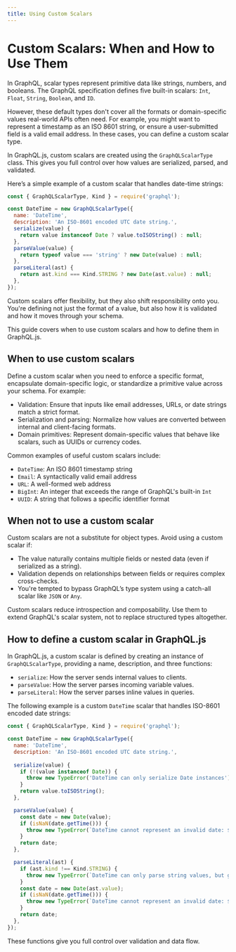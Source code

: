 ```yaml
---
title: Using Custom Scalars
---
```


# Custom Scalars: When and How to Use Them

In GraphQL, scalar types represent primitive data like strings, numbers, and booleans. 
The GraphQL specification defines five built-in scalars: `Int`, `Float`, 
`String`, `Boolean`, and `ID`.

However, these default types don't cover all the formats or domain-specific values real-world
APIs often need. For example, you might want to represent a timestamp as an ISO 8601 string, or
ensure a user-submitted field is a valid email address. In these cases, you can define a custom
scalar type.

In GraphQL.js, custom scalars are created using the `GraphQLScalarType` class. This gives you
full control over how values are serialized, parsed, and validated.

Here’s a simple example of a custom scalar that handles date-time strings:

```js
const { GraphQLScalarType, Kind } = require('graphql');

const DateTime = new GraphQLScalarType({
  name: 'DateTime',
  description: 'An ISO-8601 encoded UTC date string.',
  serialize(value) {
    return value instanceof Date ? value.toISOString() : null;
  },
  parseValue(value) {
    return typeof value === 'string' ? new Date(value) : null;
  },
  parseLiteral(ast) {
    return ast.kind === Kind.STRING ? new Date(ast.value) : null;
  },
});
```
Custom scalars offer flexibility, but they also shift responsibility onto you. You're 
defining not just the format of a value, but also how it is validated and how it moves 
through your schema.

This guide covers when to use custom scalars and how to define them in GraphQL.js.

## When to use custom scalars

Define a custom scalar when you need to enforce a specific format, encapsulate domain-specific 
logic, or standardize a primitive value across your schema. For example:

- Validation: Ensure that inputs like email addresses, URLs, or date strings match a 
strict format.
- Serialization and parsing: Normalize how values are converted between internal and 
client-facing formats.
- Domain primitives: Represent domain-specific values that behave like scalars, such as 
UUIDs or currency codes.

Common examples of useful custom scalars include:

- `DateTime`: An ISO 8601 timestamp string
- `Email`: A syntactically valid email address
- `URL`: A well-formed web address
- `BigInt`: An integer that exceeds the range of GraphQL's built-in `Int`
- `UUID`: A string that follows a specific identifier format

## When not to use a custom scalar

Custom scalars are not a substitute for object types. Avoid using a custom scalar if:

- The value naturally contains multiple fields or nested data (even if serialized as a string).
- Validation depends on relationships between fields or requires complex cross-checks.
- You're tempted to bypass GraphQL’s type system using a catch-all scalar like `JSON` or `Any`.

Custom scalars reduce introspection and composability. Use them to extend GraphQL's scalar
system, not to replace structured types altogether.

## How to define a custom scalar in GraphQL.js

In GraphQL.js, a custom scalar is defined by creating an instance of `GraphQLScalarType`, 
providing a name, description, and three functions:

- `serialize`: How the server sends internal values to clients.
- `parseValue`: How the server parses incoming variable values.
- `parseLiteral`: How the server parses inline values in queries.

The following example is a custom `DateTime` scalar that handles ISO-8601 encoded
date strings:

```js
const { GraphQLScalarType, Kind } = require('graphql');

const DateTime = new GraphQLScalarType({
  name: 'DateTime',
  description: 'An ISO-8601 encoded UTC date string.',
  
  serialize(value) {
    if (!(value instanceof Date)) {
      throw new TypeError('DateTime can only serialize Date instances');
    }
    return value.toISOString();
  },

  parseValue(value) {
    const date = new Date(value);
    if (isNaN(date.getTime())) {
      throw new TypeError(`DateTime cannot represent an invalid date: ${value}`);
    }
    return date;
  },

  parseLiteral(ast) {
    if (ast.kind !== Kind.STRING) {
      throw new TypeError(`DateTime can only parse string values, but got: ${ast.kind}`);
    }
    const date = new Date(ast.value);
    if (isNaN(date.getTime())) {
      throw new TypeError(`DateTime cannot represent an invalid date: ${ast.value}`);
    }
    return date;
  },
});
```

These functions give you full control over validation and data flow.